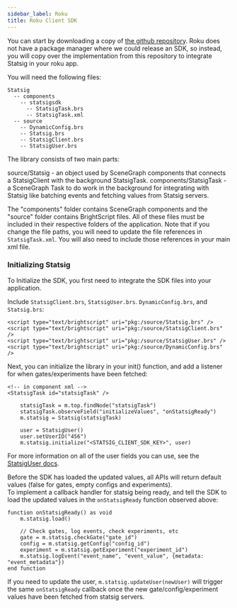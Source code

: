 ```yaml
---
sidebar_label: Roku
title: Roku Client SDK
---
```


You can start by downloading a copy of [the github repository](https://github.com/statsig-io/roku-sdk). Roku does not have a package manager where we could release an SDK, so instead, you will copy over the implementation from this repository to integrate Statsig in your roku app.

You will need the following files:

```
Statsig
  -- components
    -- statsigsdk
      -- StatsigTask.brs
      -- StatsigTask.xml
  -- source
    -- DynamicConfig.brs
    -- Statsig.brs
    -- StatsigClient.brs
    -- StatsigUser.brs
```

The library consists of two main parts:

source/Statsig - an object used by SceneGraph components that connects a StatsigClient with the background StatsigTask.
components/StatsigTask - a SceneGraph Task to do work in the background for integrating with Statsig like batching events and fetching values from Statsig servers.

The "components" folder contains SceneGraph components and the "source" folder contains BrightScript files. All of these files must be included in their respective folders of the application. Note that if you change the file paths, you will need to update the file references in `StatsigTask.xml`. You will also need to include those references in your main xml file.

### Initializing Statsig

To Initialize the SDK, you first need to integrate the SDK files into your application.

Include `StatsigClient.brs`, `StatsigUser.brs`. `DynamicConfig.brs`, and `Statsig.brs`:

```
<script type="text/brightscript" uri="pkg:/source/Statsig.brs" />
<script type="text/brightscript" uri="pkg:/source/StatsigClient.brs" />
<script type="text/brightscript" uri="pkg:/source/StatsigUser.brs" />
<script type="text/brightscript" uri="pkg:/source/DynamicConfig.brs" />
```

Next, you can initialize the library in your init() function, and add a listener for when gates/experiments have been fetched:

```
<!-- in component xml -->
<StatsigTask id="statsigTask" />
```

```
    statsigTask = m.top.findNode("statsigTask")
    statsigTask.observeField("initializeValues", "onStatsigReady")
    m.statsig = Statsig(statsigTask)

    user = StatsigUser()
    user.setUserID("456")
    m.statsig.initialize("<STATSIG_CLIENT_SDK_KEY>", user)
```

For more information on all of the user fields you can use, see the [StatsigUser docs](/client/concepts/user).

Before the SDK has loaded the updated values, all APIs will return default values (false for gates, empty configs and experiments).  
To implement a callback handler for statsig being ready, and tell the SDK to load the updated values in the `onStatsigReady` function observed above:

```
function onStatsigReady() as void
    m.statsig.load()

    // Check gates, log events, check experiments, etc
    gate = m.statsig.checkGate("gate_id")
    config = m.statsig.getConfig("config_id")
    experiment = m.statsig.getExperiment("experiment_id")
    m.statsig.logEvent("event_name", "event_value", {metadata: "event_metadata"})
end function
```

If you need to update the user, `m.statsig.updateUser(newUser)` will trigger the same `onStatsigReady` callback once the new gate/config/experiment values have been fetched from statsig servers.
